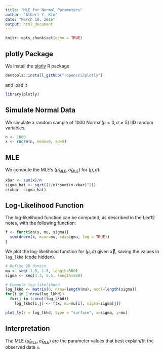 ```yaml
---
title: "MLE for Normal Parameters"
author: "Albert Y. Kim"
date: "March 18, 2016"
output: html_document
---
```


```r
knitr::opts_chunk$set(echo = TRUE)
```

## plotly Package

We install the [plotly](https://plot.ly/r/) R package

```r
devtools::install_github("ropensci/plotly")
```

and load it

```r
library(plotly)
```


## Simulate Normal Data

We simulate a random sample of 1000 Normal$(\mu=0, \sigma=5)$ IID random variables.

```r
n <- 1000
x <- rnorm(n, mean=0, sd=5)
```



## MLE

We compute the MLE's $(\widehat{\mu}_{\text{MLE}}, \widehat{\sigma}_{\text{MLE}})$ for $(\mu, \sigma)$:

```r
xbar <- sum(x)/n
sigma_hat <- sqrt((1/n)*sum((x-xbar)^2))
c(xbar, sigma_hat)
```



## Log-Likelihood Function

The log-likelihood function can be computed, as described in the Lec12 notes, with the following function:

```r
f <- function(x, mu, sigma){
  sum(dnorm(x, mean=mu, sd=sigma, log = TRUE))
}
```

We plot the log-likelihood function for $(\mu, \sigma)$ given $\vec{x}$, saving the values in `log_lkhd` (code hidden).

```r
# Define 2D domain
mu <- seq(-1.5, 1.5, length=500)
sigma <- seq(4.3, 5.5, length=500)

# Compute log-likelihood
log_lkhd <- matrix(0, nrow=length(mu), ncol=length(sigma))
for(i in 1:nrow(log_lkhd))
  for(j in 1:ncol(log_lkhd))
    log_lkhd[i,j] <- f(x, mu=mu[i], sigma=sigma[j])
```

```r
plot_ly(z = log_lkhd, type = "surface", x=sigma, y=mu)
```



## Interpretation

The MLE $(\widehat{\mu}_{\text{MLE}}, \widehat{\sigma}_{\text{MLE}})$ are the parameter values that best explain/fit the observed data `x`.